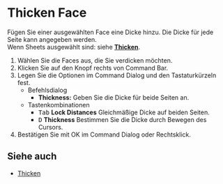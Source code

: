 
# Thicken Face

<Reference shortcut="" command="Thicken Face" button="Rechts von Command Bar" />

Fügen Sie einer ausgewählten Face eine Dicke hinzu. Die Dicke für jede Seite kann angegeben werden.<br />
Wenn Sheets ausgewählt sind: siehe [**Thicken**](./thicken).

1. Wählen Sie die Faces aus, die Sie verdicken möchten.
2. Klicken Sie auf den Knopf <ButtonIcon type="button-thicken" /> rechts von Command Bar.
3. Legen Sie die Optionen im Command Dialog und den Tastaturkürzeln fest.
    - <Kst>Befehlsdialog</Kst>
        - **Thickness:** Geben Sie die Dicke für beide Seiten an.
    - <Kst>Tastenkombinationen</Kst>
        - <kbd>Tab</kbd> **Lock Distances** Gleichmäßige Dicke auf beiden Seiten.
        - <kbd>D</kbd> **Thickness** Bestimmen Sie die Dicke durch Bewegen des Cursors.
4. Bestätigen Sie mit OK im Command Dialog oder Rechtsklick.

## Siehe auch
- [Thicken](./thicken)